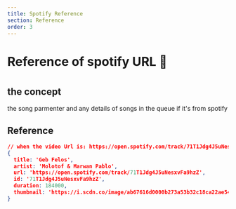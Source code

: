 ```yaml
---
title: Spotify Reference
section: Reference
order: 3
---
```

#
#
#
# Reference of spotify URL 🧨
#
#
#
## the concept

the song parmenter and any details of songs in the queue if it's from spotify

## Reference

```json
// when the video Url is: https://open.spotify.com/track/71T1Jdg4J5uNesxvFa9hzZ?si=5310663928ce4c96
{
  title: 'Geb Felos',
  artist: 'Molotof & Marwan Pablo',
  url: 'https://open.spotify.com/track/71T1Jdg4J5uNesxvFa9hzZ',
  id: '71T1Jdg4J5uNesxvFa9hzZ',
  duration: 184000,
  thumbnail: 'https://i.scdn.co/image/ab67616d0000b273a53b32c18ca22ae54115e25b'
}
```